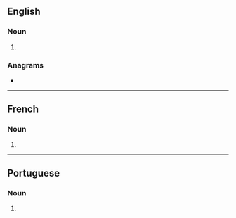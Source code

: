 {{also|quichés}}
==English==

===Noun===
{{head|en|noun plural form}}

# {{plural of|quiche|lang=en}}

===Anagrams===
* {{anagrams|en|chequis}}

----

==French==

===Noun===
{{head|fr|noun plural form|g=?}}

# {{plural of|quiche|lang=fr}}

----

==Portuguese==

===Noun===
{{head|pt|noun plural form}}

# {{plural of|quiche|lang=pt}}